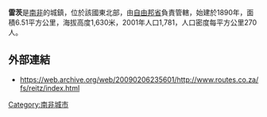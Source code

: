 '''雷茨'''是[[南非|南非]]的城鎮，位於該國東北部，由[[自由邦省|自由邦省]]負責管轄，始建於1890年，面積6.51平方公里，海拔高度1,630米，2001年人口1,781，人口密度每平方公里270人。	

==外部連結==
*[https://web.archive.org/web/20090206235601/http://www.routes.co.za/fs/reitz/index.html https://web.archive.org/web/20090206235601/http://www.routes.co.za/fs/reitz/index.html]

{{SouthAfrica-geo-stub}}
[[Category:南非城市|Category:南非城市]]